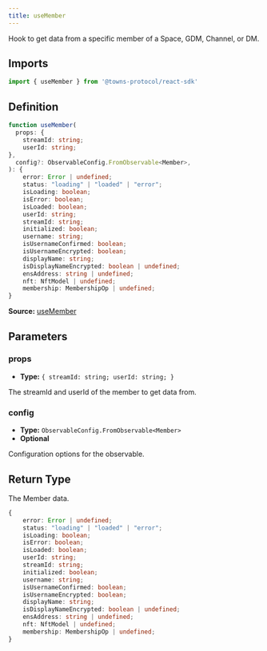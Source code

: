 ```yaml
---
title: useMember
---
```

Hook to get data from a specific member of a Space, GDM, Channel, or DM.

## Imports

```ts
import { useMember } from '@towns-protocol/react-sdk'
```

## Definition

```ts
function useMember(
  props: {
    streamId: string;
    userId: string;
},
  config?: ObservableConfig.FromObservable<Member>,
): {
    error: Error | undefined;
    status: "loading" | "loaded" | "error";
    isLoading: boolean;
    isError: boolean;
    isLoaded: boolean;
    userId: string;
    streamId: string;
    initialized: boolean;
    username: string;
    isUsernameConfirmed: boolean;
    isUsernameEncrypted: boolean;
    displayName: string;
    isDisplayNameEncrypted: boolean | undefined;
    ensAddress: string | undefined;
    nft: NftModel | undefined;
    membership: MembershipOp | undefined;
}
```

**Source:** [useMember](https://github.com/towns-protocol/towns/blob/main/packages/react-sdk/src/useMember.ts)

## Parameters

### props

- **Type:** `{
    streamId: string;
    userId: string;
}`

The streamId and userId of the member to get data from.

### config

- **Type:** `ObservableConfig.FromObservable<Member>`
- **Optional**

Configuration options for the observable.

## Return Type

The Member data.

```ts
{
    error: Error | undefined;
    status: "loading" | "loaded" | "error";
    isLoading: boolean;
    isError: boolean;
    isLoaded: boolean;
    userId: string;
    streamId: string;
    initialized: boolean;
    username: string;
    isUsernameConfirmed: boolean;
    isUsernameEncrypted: boolean;
    displayName: string;
    isDisplayNameEncrypted: boolean | undefined;
    ensAddress: string | undefined;
    nft: NftModel | undefined;
    membership: MembershipOp | undefined;
}
```
